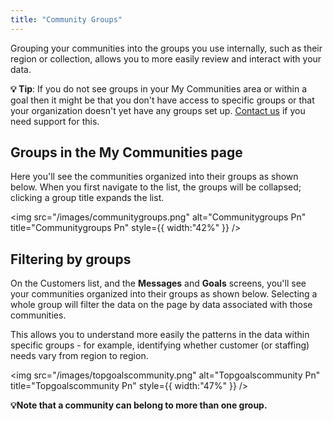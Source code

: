 ```yaml
---
title: "Community Groups"
---
```


Grouping your communities into the groups you use internally, such as their region or collection, allows you to more easily review and interact with your data.

**💡 Tip**: If you do not see groups in your My Communities area or within a goal then it might be that you don't have access to specific groups or that your organization doesn't yet have any groups set up. [<u>Contact us</u>](mailto:support@travtus.com) if you need support for this.

## **Groups in the My Communities page**

Here you'll see the communities organized into their groups as shown below. When you first navigate to the list, the groups will be collapsed; clicking a group title expands the list.

<img
  src="/images/communitygroups.png"
  alt="Communitygroups Pn"
  title="Communitygroups Pn"
  style={{ width:"42%" }}
/>

## **Filtering by groups**

On the Customers list, and the **Messages** and **Goals** screens, you'll see your communities organized into their groups as shown below. Selecting a whole group will filter the data on the page by data associated with those communities.

This allows you to understand more easily the patterns in the data within specific groups - for example, identifying whether customer (or staffing) needs vary from region to region.

<img
  src="/images/topgoalscommunity.png"
  alt="Topgoalscommunity Pn"
  title="Topgoalscommunity Pn"
  style={{ width:"47%" }}
/>

**💡Note that a community can belong to more than one group.**